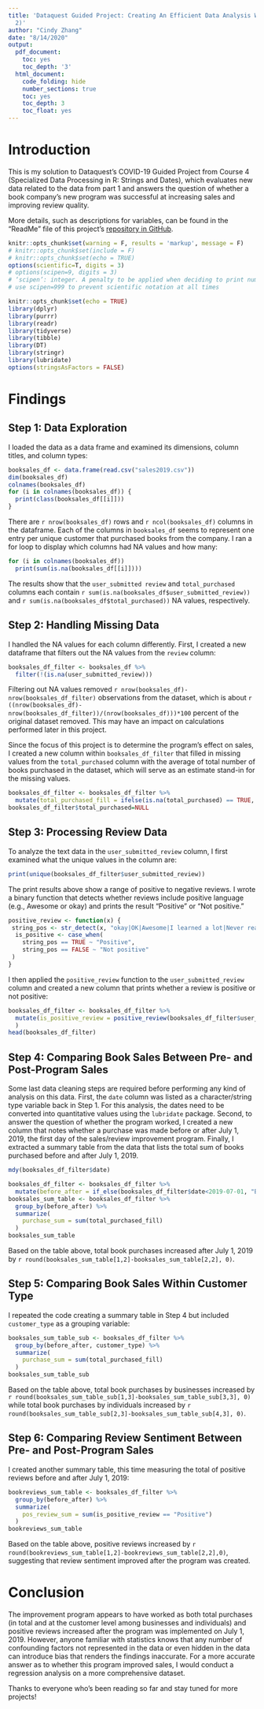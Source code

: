---
title: 'Dataquest Guided Project: Creating An Efficient Data Analysis Workflow (part
  2)'
author: "Cindy Zhang"
date: "8/14/2020"
output: 
  pdf_document:
    toc: yes
    toc_depth: '3'
  html_document:
    code_folding: hide
    number_sections: true
    toc: yes
    toc_depth: 3
    toc_float: yes
---

# Introduction

This is my solution to Dataquest's COVID-19 Guided Project from Course 4 (Specialized Data Processing in R: Strings and Dates), which evaluates new data related to the data from part 1 and answers the question of whether a book company's new program was successful at increasing sales and improving review quality. 

More details, such as descriptions for variables, can be found in the "ReadMe" file of this project's [repository in GitHub](https://github.com/chundychang/DQ-booksales-project).

```{r setup, include=FALSE}
knitr::opts_chunk$set(warning = F, results = 'markup', message = F)
# knitr::opts_chunk$set(include = F)
# knitr::opts_chunk$set(echo = TRUE)
options(scientific=T, digits = 3) 
# options(scipen=9, digits = 3) 
# ‘scipen’: integer. A penalty to be applied when deciding to print numeric values in fixed or exponential notation.  Positive values bias towards fixed and negative towards scientific notation: fixed notation will be preferred unless it is more than ‘scipen’ digits wider.
# use scipen=999 to prevent scientific notation at all times
```

```{r pkg, include=FALSE}
knitr::opts_chunk$set(echo = TRUE)
library(dplyr)
library(purrr)
library(readr)
library(tidyverse)
library(tibble)
library(DT)
library(stringr)
library(lubridate)
options(stringsAsFactors = FALSE)
```

# Findings

## Step 1: Data Exploration

I loaded the data as a data frame and examined its dimensions, column titles, and column types:

```{r step1_data}
booksales_df <- data.frame(read.csv("sales2019.csv"))
dim(booksales_df)
colnames(booksales_df)
for (i in colnames(booksales_df)) {
  print(class(booksales_df[[i]]))
}
```
There are `r nrow(booksales_df)` rows and `r ncol(booksales_df)` columns in the dataframe. Each of the columns in `booksales_df` seems to represent one entry per unique customer that purchased books from the company. I ran a for loop to display which columns had NA values and how many:

```{r step1_na}
for (i in colnames(booksales_df))
  print(sum(is.na(booksales_df[[i]])))
```

The results show that the `user_submitted review` and `total_purchased` columns each contain `r sum(is.na(booksales_df$user_submitted_review))` and `r sum(is.na(booksales_df$total_purchased))` NA values, respectively. 

## Step 2: Handling Missing Data

I handled the NA values for each column differently. First, I created a new dataframe that filters out the NA values from the `review` column:

```{r step2_reviewNA}
booksales_df_filter <- booksales_df %>%
  filter(!(is.na(user_submitted_review)))
```

Filtering out NA values removed `r nrow(booksales_df)-nrow(booksales_df_filter)` observations from the dataset, which is about `r ((nrow(booksales_df)-nrow(booksales_df_filter))/(nrow(booksales_df)))*100` percent of the original dataset removed. This may have an impact on calculations performed later in this project.

Since the focus of this project is to determine the program's effect on sales, I created a new column within `booksales_df_filter` that filled in missing values from the `total_purchased` column with the average of total number of books purchased in the dataset, which will serve as an estimate stand-in for the missing values.

```{r step2_purchaseNA}
booksales_df_filter <- booksales_df_filter %>%
  mutate(total_purchased_fill = ifelse(is.na(total_purchased) == TRUE, mean(total_purchased, na.rm=TRUE), total_purchased))
booksales_df_filter$total_purchased=NULL
```

## Step 3: Processing Review Data

To analyze the text data in the `user_submitted_review` column, I first examined what the unique values in the column are:

```{r step3_unique}
print(unique(booksales_df_filter$user_submitted_review))
```
The print results above show a range of positive to negative reviews. I wrote a binary function that detects whether reviews include positive language (e.g., Awesome or okay) and prints the result "Positive" or "Not positive."

```{r step3_function}
positive_review <- function(x) {
 string_pos <- str_detect(x, "okay|OK|Awesome|I learned a lot|Never read a better book")
  is_positive <- case_when(
    string_pos == TRUE ~ "Positive",
    string_pos == FALSE ~ "Not positive"
 )
}
```

I then applied the `positive_review` function to the `user_submitted_review` column and created a new column that prints whether a review is positive or not positive:

```{r step3_mutate}
booksales_df_filter <- booksales_df_filter %>%
  mutate(is_positive_review = positive_review(booksales_df_filter$user_submitted_review)
  )
head(booksales_df_filter)
```

## Step 4: Comparing Book Sales Between Pre- and Post-Program Sales

Some last data cleaning steps are required before performing any kind of analysis on this data. First, the `date` column was listed as a character/string type variable back in Step 1. For this analysis, the dates need to be converted into quantitative values using the `lubridate` package. Second, to answer the question of whether the program worked, I created a new column that notes whether a purchase was made before or after July 1, 2019, the first day of the sales/review improvement program. Finally, I extracted a summary table from the data that lists the total sum of books purchased before and after July 1, 2019.

```{r step4_lubridate, results='hide'}
mdy(booksales_df_filter$date)
```

```{r step4_mutate}
booksales_df_filter <- booksales_df_filter %>%
  mutate(before_after = if_else(booksales_df_filter$date<2019-07-01, "Before", "After"))
booksales_sum_table <- booksales_df_filter %>%
  group_by(before_after) %>%
  summarize(
    purchase_sum = sum(total_purchased_fill)
  )
booksales_sum_table
```

Based on the table above, total book purchases increased after July 1, 2019 by `r round(booksales_sum_table[1,2]-booksales_sum_table[2,2], 0)`.

## Step 5: Comparing Book Sales Within Customer Type

I repeated the code creating a summary table in Step 4 but included `customer_type` as a grouping variable:

```{r step5}
booksales_sum_table_sub <- booksales_df_filter %>%
  group_by(before_after, customer_type) %>%
  summarize(
    purchase_sum = sum(total_purchased_fill)
  )
booksales_sum_table_sub
```

Based on the table above, total book purchases by businesses increased by `r round(booksales_sum_table_sub[1,3]-booksales_sum_table_sub[3,3], 0)` while total book purchases by individuals increased by `r round(booksales_sum_table_sub[2,3]-booksales_sum_table_sub[4,3], 0)`.

## Step 6: Comparing Review Sentiment Between Pre- and Post-Program Sales

I created another summary table, this time measuring the total of positive reviews before and after July 1, 2019:

```{r step6}
bookreviews_sum_table <- booksales_df_filter %>%
  group_by(before_after) %>%
  summarize(
    pos_review_sum = sum(is_positive_review == "Positive")
  )
bookreviews_sum_table
```

Based on the table above, positive reviews increased by `r round(bookreviews_sum_table[1,2]-bookreviews_sum_table[2,2],0)`, suggesting that review sentiment improved after the program was created.

# Conclusion

The improvement program appears to have worked as both total purchases (in total and at the customer level among businesses and individuals) and positive reviews increased after the program was implemented on July 1, 2019. However, anyone familiar with statistics knows that any number of confounding factors not represented in the data or even hidden in the data can introduce bias that renders the findings inaccurate. For a more accurate answer as to whether this program improved sales, I would conduct a regression analysis on a more comprehensive dataset.

Thanks to everyone who's been reading so far and stay tuned for more projects!
